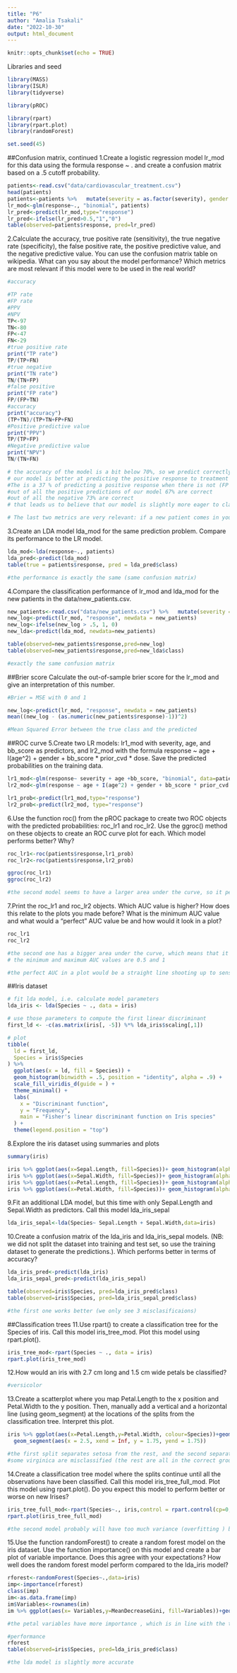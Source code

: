 ```yaml
---
title: "P6"
author: "Amalia Tsakali"
date: "2022-10-30"
output: html_document
---
```


```r
knitr::opts_chunk$set(echo = TRUE)
```

Libraries and seed
```r
library(MASS)
library(ISLR)
library(tidyverse)

library(pROC)

library(rpart)
library(rpart.plot)
library(randomForest)

set.seed(45)
```
##Confusion matrix, continued
1.Create a logistic regression model lr_mod for this data using the formula response ~ . and create a confusion matrix based on a .5 cutoff probability.
```r
patients<-read.csv("data/cardiovascular_treatment.csv")
head(patients)
patients<-patients %>%   mutate(severity = as.factor(severity), gender   = as.factor(gender), dose     = as.factor(dose), response = as.factor(response))
lr_mod<-glm(response~., "binomial", patients)
lr_pred<-predict(lr_mod,type="response")
lr_pred<-ifelse(lr_pred>0.5,"1","0")
table(observed=patients$response, pred=lr_pred)
```
2.Calculate the accuracy, true positive rate (sensitivity), the true negative rate (specificity), the false positive rate, the positive predictive value, and the negative predictive value. You can use the confusion matrix table on wikipedia. What can you say about the model performance? Which metrics are most relevant if this model were to be used in the real world?
```r
#accuracy

#TP rate
#FP rate
#PPV
#NPV
TP<-97
TN<-80
FP<-47
FN<-29
#true positive rate
print("TP rate")
TP/(TP+FN)
#true negative
print("TN rate")
TN/(TN+FP)
#false positive
print("FP rate")
FP/(FP+TN)
#accuracy
print("accuracy")
(TP+TN)/(TP+TN+FP+FN)
#Positive predictive value
print("PPV")
TP/(TP+FP)
#Negative predictive value
print("NPV")
TN/(TN+FN)

# the accuracy of the model is a bit below 70%, so we predict correctly 70% of the time
# our model is better at predicting the positive response to treatment TP>TN
#The is a 37 % of predicting a positive response when there is not (FP rate)
#out of all the positive predictions of our model 67% are correct
#out of all the negative 73% are correct
# that leads us to believe that our model is slightly more eager to classify something as a positive response

# The last two metrics are very relevant: if a new patient comes in you only know the prediction and not the true value
```
3.Create an LDA model lda_mod for the same prediction problem. Compare its performance to the LR model.
```r
lda_mod<-lda(response~., patients)
lda_pred<-predict(lda_mod)
table(true = patients$response, pred = lda_pred$class)

#the performance is exactly the same (same confusion matrix)
```

4.Compare the classification performance of lr_mod and lda_mod for the new patients in the data/new_patients.csv.
```r
new_patients<-read.csv("data/new_patients.csv") %>%   mutate(severity = as.factor(severity), gender = as.factor(gender), dose = as.factor(dose), response = as.factor(response))
new_log<-predict(lr_mod, "response", newdata = new_patients)
new_log<-ifelse(new_log > .5, 1, 0)
new_lda<-predict(lda_mod, newdata=new_patients)

table(observed=new_patients$response,pred=new_log)
table(observed=new_patients$response,pred=new_lda$class)

#exactly the same confusion matrix

```
##Brier score
Calculate the out-of-sample brier score for the lr_mod and give an interpretation of this number.
```r
#Brier = MSE with 0 and 1

new_log<-predict(lr_mod, "response", newdata = new_patients)
mean((new_log - (as.numeric(new_patients$response)-1))^2)

#Mean Squared Error between the true class and the predicted


```
##ROC curve
5.Create two LR models: lr1_mod with severity, age, and bb_score as predictors, and lr2_mod with the formula response ~ age + I(age^2) + gender + bb_score * prior_cvd * dose. Save the predicted probabilities on the training data.

```r
lr1_mod<-glm(response~ severity + age +bb_score, "binomial", data=patients)
lr2_mod<-glm(response ~ age + I(age^2) + gender + bb_score * prior_cvd * dose, "binomial", data=patients)

lr1_prob<-predict(lr1_mod,type="response")
lr2_prob<-predict(lr2_mod, type="response")
```
6.Use the function roc() from the pROC package to create two ROC objects with the predicted probabilities: roc_lr1 and roc_lr2. Use the ggroc() method on these objects to create an ROC curve plot for each. Which model performs better? Why?
```r
roc_lr1<-roc(patients$response,lr1_prob)
roc_lr2<-roc(patients$response,lr2_prob)

ggroc(roc_lr1)
ggroc(roc_lr2)

#the second model seems to have a larger area under the curve, so it performs better

```
7.Print the roc_lr1 and roc_lr2 objects. Which AUC value is higher? How does this relate to the plots you made before? What is the minimum AUC value and what would a “perfect” AUC value be and how would it look in a plot?
```r
roc_lr1
roc_lr2

#the second one has a bigger area under the curve, which means that it has higher values for sensitivity and specificity
# the minimum and maximum AUC values are 0.5 and 1

#the perfect AUC in a plot would be a straight line shooting up to sensitivity 1 (at 1 specificity) and would continue horizontally. 
```
##Iris dataset
```r
# fit lda model, i.e. calculate model parameters
lda_iris <- lda(Species ~ ., data = iris)

# use those parameters to compute the first linear discriminant
first_ld <- -c(as.matrix(iris[, -5]) %*% lda_iris$scaling[,1])

# plot
tibble(
  ld = first_ld,
  Species = iris$Species
) %>% 
  ggplot(aes(x = ld, fill = Species)) +
  geom_histogram(binwidth = .5, position = "identity", alpha = .9) +
  scale_fill_viridis_d(guide = ) +
  theme_minimal() +
  labs(
    x = "Discriminant function",
    y = "Frequency", 
    main = "Fisher's linear discriminant function on Iris species"
  ) + 
  theme(legend.position = "top")

```
8.Explore the iris dataset using summaries and plots
```r
summary(iris)

iris %>% ggplot(aes(x=Sepal.Length, fill=Species))+ geom_histogram(alpha=0.3)
iris %>% ggplot(aes(x=Sepal.Width, fill=Species))+ geom_histogram(alpha=0.3)
iris %>% ggplot(aes(x=Petal.Length, fill=Species))+ geom_histogram(alpha=0.3)
iris %>% ggplot(aes(x=Petal.Width, fill=Species))+ geom_histogram(alpha=0.3)

```
9.Fit an additional LDA model, but this time with only Sepal.Length and Sepal.Width as predictors. Call this model lda_iris_sepal
```r
lda_iris_sepal<-lda(Species~ Sepal.Length + Sepal.Width,data=iris)
```
10.Create a confusion matrix of the lda_iris and lda_iris_sepal models. (NB: we did not split the dataset into training and test set, so use the training dataset to generate the predictions.). Which performs better in terms of accuracy?
```r
lda_iris_pred<-predict(lda_iris)
lda_iris_sepal_pred<-predict(lda_iris_sepal)

table(observed=iris$Species, pred=lda_iris_pred$class)
table(observed=iris$Species, pred=lda_iris_sepal_pred$class)

#the first one works better (we only see 3 misclasificaions) 
```
##Classification trees
11.Use rpart() to create a classification tree for the Species of iris. Call this model iris_tree_mod. Plot this model using rpart.plot().
```r
iris_tree_mod<-rpart(Species ~ ., data = iris)
rpart.plot(iris_tree_mod)
```
12.How would an iris with 2.7 cm long and 1.5 cm wide petals be classified?
```r
#versicolor
```
13.Create a scatterplot where you map Petal.Length to the x position and Petal.Width to the y position. Then, manually add a vertical and a horizontal line (using geom_segment) at the locations of the splits from the classification tree. Interpret this plot.
```r
iris %>% ggplot(aes(x=Petal.Length,y=Petal.Width, colour=Species))+geom_point() +geom_segment(aes(x = 2.5, xend = 2.5, y = -Inf, yend = Inf))+
  geom_segment(aes(x = 2.5, xend = Inf, y = 1.75, yend = 1.75))

#the first split separates setosa from the rest, and the second separates the other 2/
#some virginica are misclassified (the rest are all in the correct group)
```
14.Create a classification tree model where the splits continue until all the observations have been classified. Call this model iris_tree_full_mod. Plot this model using rpart.plot(). Do you expect this model to perform better or worse on new Irises?
```r
iris_tree_full_mod<-rpart(Species~., iris,control = rpart.control(cp=0,minbucket=1))
rpart.plot(iris_tree_full_mod)

#the second model probably will have too much variance (overfitting ) but we should test in a test dataset to be sure
```
15.Use the function randomForest() to create a random forest model on the iris dataset. Use the function importance() on this model and create a bar plot of variable importance. Does this agree with your expectations? How well does the random forest model perform compared to the lda_iris model?
```r
rforest<-randomForest(Species~.,data=iris)
imp<-importance(rforest)
class(imp)
im<-as.data.frame(imp)
im$Variables<-rownames(im)
im %>% ggplot(aes(x= Variables,y=MeanDecreaseGini, fill=Variables))+geom_bar(stat="identity")

#the petal variables have more importance , which is in line with the tree we saw

#performance
rforest
table(observed=iris$Species, pred=lda_iris_pred$class)

#the lda model is slightly more accurate
```

